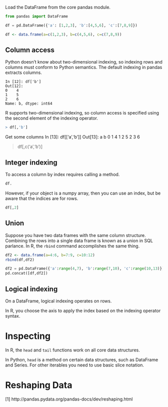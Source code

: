 Load the DataFrame from the core pandas module.
```python
from pandas import DataFrame
```

```python
df = pd.DataFrame({'a': [1,2,3], 'b':[4,5,6], 'c':[7,8,9]})
```

```R
df <- data.frame(a=c(1,2,3), b=c(4,5,6), c=c(7,8,9))
```

Column access
-------------
Python doesn't know about two-dimensional indexing, so indexing rows and
columns must conform to Python semantics. The default indexing in pandas 
extracts columns.

```
In [12]: df['b']
Out[12]: 
0    4
1    5
2    6
Name: b, dtype: int64
```

R supports two-dimensional indexing, so column access is specified using
the second element of the indexing operator.
```R
> df[,'b']
```


Get some columns
In [13]: df[['a','b']]
Out[13]: 
   a  b
0  1  4
1  2  5
2  3  6


> df[,c('a','b')]


Integer indexing
----------------
To access a column by index requires calling a method.

```python
df.
```

However, if your object is a numpy array, then you can use an index,
but be aware that the indices are for rows.

```R
df[,2]
```

Union
-----
Suppose you have two data frames with the same column structure. 
Combining the rows into a single data frame is known as a union in
SQL parlance. In R, the `rbind` command accomplishes the same thing.

```R
df2 <- data.frame(a=4:6, b=7:9, c=10:12)
rbind(df,df2)
```

```python
df2 = pd.DataFrame({'a':range(4,7), 'b':range(7,10), 'c':range(10,13)})
pd.concat([df,df2])
```


Logical indexing
----------------
On a DataFrame, logical indexing operates on rows.

In R, you choose the axis to apply the index based on the indexing operator
syntax.


Inspecting
==========
In R, the `head` and `tail` functions work on all core data structures.

In Python, `head` is a method on certain data structures, such as DataFrame
and Series. For other iterables you need to use basic slice notation.


Reshaping Data
==============
[1] http://pandas.pydata.org/pandas-docs/dev/reshaping.html

